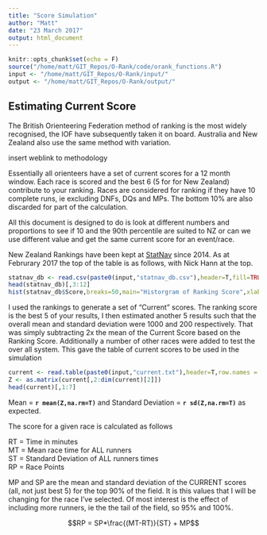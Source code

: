 ```yaml
---
title: "Score Simulation"
author: "Matt"
date: "23 March 2017"
output: html_document
---
```


```r
knitr::opts_chunk$set(echo = F)
source("/home/matt/GIT_Repos/O-Rank/code/orank_functions.R")
input <- "/home/matt/GIT_Repos/O-Rank/input/"
output <- "/home/matt/GIT_Repos/O-Rank/output/"


```

## Estimating Current Score

The British Orienteering Federation method of ranking is the most widely recognised, the IOF have subsequently taken it on board. Australia and New Zealand also use the same method with variation.

insert weblink to methodology

Essentially all orienteers have a set of current scores for a 12 month window. Each race is scored and the best 6 (5 for for New Zealand) contribute to your ranking. Races are considered for ranking if they have 10 complete runs, ie excluding DNFs, DQs and MPs. The bottom 10% are also discarded for part of the calculation.

All this document is designed to do is look at different numbers and proportions to see if 10 and the 90th percentile are suited to NZ or can we use different value and get the same current score for an event/race. 

New Zealand Rankings have been kept at [StatNav](www.statnav.co.nz) since 2014. As at Februrary 2017 the top of the table is as follows, with Nick Hann at the top.

```r
statnav_db <- read.csv(paste0(input,"statnav_db.csv"),header=T,fill=TRUE,sep=";")
head(statnav_db)[,3:12]
hist(statnav_db$Score,breaks=50,main="Historgram of Ranking Score",xlab="Score")
```


I used the rankings to generate a set of "Current" scores. The ranking score is the best 5 of your results, I then estimated another 5 results such that the overall mean and standard deviation were 1000 and 200 respectively. That was simply subtracting 2x the mean of the Current Score based on the Ranking Score.
Additionally a number of other races were added to test the over all system. This gave the table of current scores to be used in the simulation
```r
current <- read.table(paste0(input,"current.txt"),header=T,row.names = 1)
Z <- as.matrix(current[,2:dim(current)[2]]) 
head(current)[,1:7]
```

Mean = **`r mean(Z,na.rm=T)`** and Standard Deviation = **`r sd(Z,na.rm=T)`** as expected.

The score for a given race is calculated as follows

RT = Time in minutes  
MT = Mean race time for ALL runners  
ST = Standard Deviation of ALL runners times  
RP = Race Points  

MP and SP are the mean and standard deviation of the CURRENT scores (all, not just best 5) for the top 90% of the field. It is this values that I will be changing for the race I've selected. Of most interest is the effect of including more runners, ie the the tail of the field, so 95% and 100%.  
 
$$RP = SP*\frac{(MT-RT)}{ST} + MP$$


